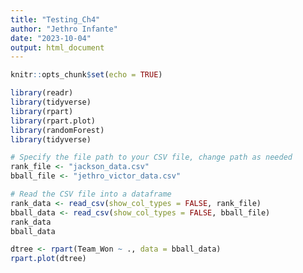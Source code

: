 ```yaml
---
title: "Testing_Ch4"
author: "Jethro Infante"
date: "2023-10-04"
output: html_document
---
```


```r
knitr::opts_chunk$set(echo = TRUE)
```

```r
library(readr)
library(tidyverse)
library(rpart)
library(rpart.plot)
library(randomForest)
library(tidyverse)
```

```r
# Specify the file path to your CSV file, change path as needed
rank_file <- "jackson_data.csv"
bball_file <- "jethro_victor_data.csv"

# Read the CSV file into a dataframe
rank_data <- read_csv(show_col_types = FALSE, rank_file)
bball_data <- read_csv(show_col_types = FALSE, bball_file)
rank_data
bball_data
```

```r
dtree <- rpart(Team_Won ~ ., data = bball_data)
rpart.plot(dtree)
```
